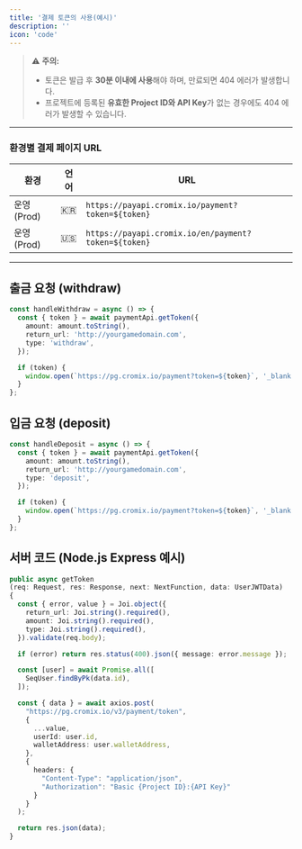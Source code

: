 ```yaml
---
title: '결제 토큰의 사용(예시)'
description: ''
icon: 'code'
---
```


> ⚠️ **주의:**  
> - 토큰은 발급 후 **30분 이내에 사용**해야 하며, 만료되면 404 에러가 발생합니다.  
> - 프로젝트에 등록된 **유효한 Project ID와 API Key**가 없는 경우에도 404 에러가 발생할 수 있습니다.

---

### 환경별 결제 페이지 URL

| 환경 | 언어 | URL |
|------|------|-----|
| 운영 (Prod) | 🇰🇷 | `https://payapi.cromix.io/payment?token=${token}` |
| 운영 (Prod) | 🇺🇸 | `https://payapi.cromix.io/en/payment?token=${token}` |

---

## 출금 요청 (withdraw)

```ts
const handleWithdraw = async () => {
  const { token } = await paymentApi.getToken({
    amount: amount.toString(),
    return_url: 'http://yourgamedomain.com',
    type: 'withdraw',
  });

  if (token) {
    window.open(`https://pg.cromix.io/payment?token=${token}`, '_blank');
  }
};
```

## 입금 요청 (deposit)

```ts
const handleDeposit = async () => {
  const { token } = await paymentApi.getToken({
    amount: amount.toString(),
    return_url: 'http://yourgamedomain.com',
    type: 'deposit',
  });

  if (token) {
    window.open(`https://pg.cromix.io/payment?token=${token}`, '_blank');
  }
};
```

## 서버 코드 (Node.js Express 예시)
```ts
public async getToken
(req: Request, res: Response, next: NextFunction, data: UserJWTData) 
{
  const { error, value } = Joi.object({
    return_url: Joi.string().required(),
    amount: Joi.string().required(),
    type: Joi.string().required(),
  }).validate(req.body);

  if (error) return res.status(400).json({ message: error.message });

  const [user] = await Promise.all([
    SeqUser.findByPk(data.id),
  ]);

  const { data } = await axios.post(
    "https://pg.cromix.io/v3/payment/token",
    {
      ...value,
      userId: user.id,
      walletAddress: user.walletAddress,
    },
    {
      headers: {
        "Content-Type": "application/json",
        "Authorization": "Basic {Project ID}:{API Key}"
      }
    }
  );

  return res.json(data);
}
```